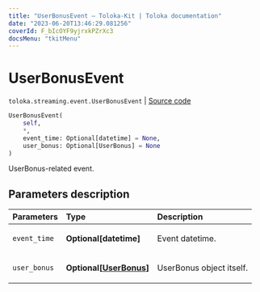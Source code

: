 ```yaml
---
title: "UserBonusEvent — Toloka-Kit | Toloka documentation"
date: "2023-06-20T13:46:29.081256"
coverId: F_bIcOYF9yjrxkPZrXc3
docsMenu: "tkitMenu"
---
```


# UserBonusEvent

`toloka.streaming.event.UserBonusEvent` | [Source code](https://github.com/Toloka/toloka-kit/blob/v1.2.0/src/streaming/event.py#L65)

```python
UserBonusEvent(
    self,
    *,
    event_time: Optional[datetime] = None,
    user_bonus: Optional[UserBonus] = None
)
```

UserBonus-related event.

## Parameters description

| Parameters | Type | Description |
| :----------| :----| :-----------|
`event_time`|**Optional\[datetime\]**|<p>Event datetime.</p>
`user_bonus`|**Optional\[[UserBonus](/docs/toloka-kit/reference/toloka.client.user_bonus.UserBonus)\]**|<p>UserBonus object itself.</p>